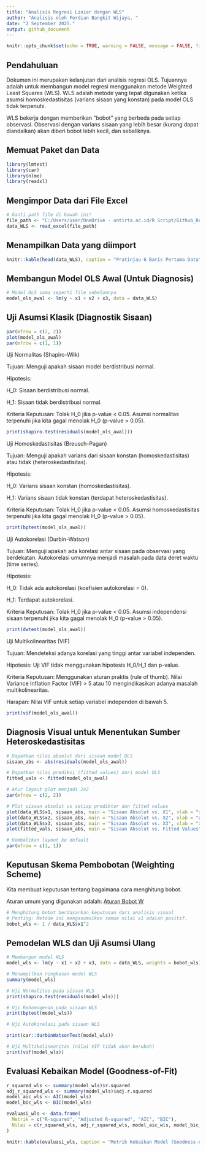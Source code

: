 ```yaml
---
title: "Analisis Regresi Linier dengan WLS"
author: "Analisis oleh Ferdian Bangkit Wijaya, "
date: "2 September 2025."
output: github_document
---
```


```r
knitr::opts_chunk$set(echo = TRUE, warning = FALSE, message = FALSE, fig.width = 8, fig.height = 6)
```

## Pendahuluan

Dokumen ini merupakan kelanjutan dari analisis regresi OLS. Tujuannya adalah untuk membangun model regresi menggunakan metode Weighted Least Squares (WLS). WLS adalah metode yang tepat digunakan ketika asumsi homoskedastisitas (varians sisaan yang konstan) pada model OLS tidak terpenuhi.

WLS bekerja dengan memberikan "bobot" yang berbeda pada setiap observasi. Observasi dengan varians sisaan yang lebih besar (kurang dapat diandalkan) akan diberi bobot lebih kecil, dan sebaliknya.

## Memuat Paket dan Data

```r
library(lmtest)
library(car)
library(nlme)
library(readxl)
```

## Mengimpor Data dari File Excel

```r
# Ganti path file di bawah ini!
file_path <- "C:/Users/user/OneDrive - untirta.ac.id/R Script/Github_Regresi_OLS/data_simulasi_gls.xlsx"
data_WLS <- read_excel(file_path)
```

## Menampilkan Data yang diimport

```r
knitr::kable(head(data_WLS), caption = "Pratinjau 6 Baris Pertama Data")
```

## Membangun Model OLS Awal (Untuk Diagnosis)

``` r
# Model OLS sama seperti file sebelumnya
model_ols_awal <- lm(y ~ x1 + x2 + x3, data = data_WLS)
```

## Uji Asumsi Klasik (Diagnostik Sisaan)

``` r
par(mfrow = c(2, 2))
plot(model_ols_awal)
par(mfrow = c(1, 1))
```

Uji Normalitas (Shapiro-Wilk)

Tujuan: Menguji apakah sisaan model berdistribusi normal.

Hipotesis:

H_0: Sisaan berdistribusi normal.

H_1: Sisaan tidak berdistribusi normal.

Kriteria Keputusan: Tolak H_0 jika p-value < 0.05. Asumsi normalitas terpenuhi jika kita gagal menolak H_0 (p-value > 0.05).

``` r
print(shapiro.test(residuals(model_ols_awal)))
```

Uji Homoskedastisitas (Breusch-Pagan)

Tujuan: Menguji apakah varians dari sisaan konstan (homoskedastisitas) atau tidak (heteroskedastisitas).

Hipotesis:

H_0: Varians sisaan konstan (homoskedastisitas).

H_1: Varians sisaan tidak konstan (terdapat heteroskedastisitas).

Kriteria Keputusan: Tolak H_0 jika p-value < 0.05. Asumsi homoskedastisitas terpenuhi jika kita gagal menolak H_0 (p-value > 0.05).

``` r
print(bptest(model_ols_awal))
```

Uji Autokorelasi (Durbin-Watson)

Tujuan: Menguji apakah ada korelasi antar sisaan pada observasi yang berdekatan. Autokorelasi umumnya menjadi masalah pada data deret waktu (time series).

Hipotesis:

H_0: Tidak ada autokorelasi (koefisien autokorelasi = 0).

H_1: Terdapat autokorelasi.

Kriteria Keputusan: Tolak H_0 jika p-value < 0.05. Asumsi independensi sisaan terpenuhi jika kita gagal menolak H_0 (p-value > 0.05).

``` r
print(dwtest(model_ols_awal))
```

Uji Multikolinearitas (VIF)

Tujuan: Mendeteksi adanya korelasi yang tinggi antar variabel independen.

Hipotesis: Uji VIF tidak menggunakan hipotesis H_0/H_1 dan p-value.

Kriteria Keputusan: Menggunakan aturan praktis (rule of thumb). Nilai Variance Inflation Factor (VIF) > 5 atau 10 mengindikasikan adanya masalah multikolinearitas.

Harapan: Nilai VIF untuk setiap variabel independen di bawah 5.

``` r
print(vif(model_ols_awal))
```

## Diagnosis Visual untuk Menentukan Sumber Heteroskedastisitas

``` r
# Dapatkan nilai absolut dari sisaan model OLS
sisaan_abs <- abs(residuals(model_ols_awal))

# Dapatkan nilai prediksi (fitted values) dari model OLS
fitted_vals <- fitted(model_ols_awal)

# Atur layout plot menjadi 2x2
par(mfrow = c(2, 2))

# Plot sisaan absolut vs setiap prediktor dan fitted values
plot(data_WLS$x1, sisaan_abs, main = "Sisaan Absolut vs. X1", xlab = "x1", ylab = "Absolut Sisaan")
plot(data_WLS$x2, sisaan_abs, main = "Sisaan Absolut vs. X2", xlab = "x2", ylab = "Absolut Sisaan")
plot(data_WLS$x3, sisaan_abs, main = "Sisaan Absolut vs. X3", xlab = "x3", ylab = "Absolut Sisaan")
plot(fitted_vals, sisaan_abs, main = "Sisaan Absolut vs. Fitted Values", xlab = "Fitted Values", ylab = "Absolut Sisaan")

# Kembalikan layout ke default
par(mfrow = c(1, 1))
```

## Keputusan Skema Pembobotan (Weighting Scheme)

Kita membuat keputusan tentang bagaimana cara menghitung bobot.

Aturan umum yang digunakan adalah:
[Aturan Bobot W](https://github.com/ferdianwijayabangkit/supervised_learning-perkuliahan/blob/main/SPL-Perbandingan%20OLS%2C%20WLS%2C%20GLS.pdf)

``` r
# Menghitung bobot berdasarkan keputusan dari analisis visual
# Penting: Metode ini mengasumsikan semua nilai x1 adalah positif.
bobot_wls <- 1 / data_WLS$x1^2
```

## Pemodelan WLS dan Uji Asumsi Ulang

``` r
# Membangun model WLS
model_wls <- lm(y ~ x1 + x2 + x3, data = data_WLS, weights = bobot_wls)

# Menampilkan ringkasan model WLS
summary(model_wls)
```

``` r
# Uji Normalitas pada sisaan WLS
print(shapiro.test(residuals(model_wls)))

# Uji Kehomogenan pada sisaan WLS
print(bptest(model_wls))

# Uji Autokorelasi pada sisaan WLS

print(car::durbinWatsonTest(model_wls))

# Uji Multikolinearitas (nilai VIF tidak akan berubah)
print(vif(model_wls))
```

## Evaluasi Kebaikan Model (Goodness-of-Fit)

``` r
r_squared_wls <- summary(model_wls)$r.squared
adj_r_squared_wls <- summary(model_wls)$adj.r.squared
model_aic_wls <- AIC(model_wls)
model_bic_wls <- BIC(model_wls)

evaluasi_wls <- data.frame(
  Metrik = c("R-squared", "Adjusted R-squared", "AIC", "BIC"),
  Nilai = c(r_squared_wls, adj_r_squared_wls, model_aic_wls, model_bic_wls)
)

knitr::kable(evaluasi_wls, caption = "Metrik Kebaikan Model (Goodness-of-Fit) untuk WLS")
```
